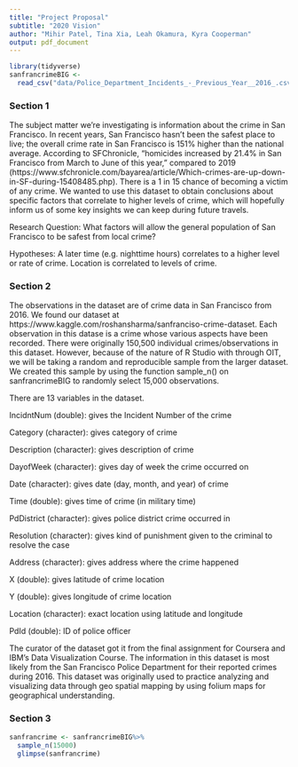 ```yaml
---
title: "Project Proposal"
subtitle: "2020 Vision"
author: "Mihir Patel, Tina Xia, Leah Okamura, Kyra Cooperman"
output: pdf_document
---
```


```r
library(tidyverse)
sanfrancrimeBIG <- 
  read_csv("data/Police_Department_Incidents_-_Previous_Year__2016_.csv")
```

### Section 1

The subject matter we’re investigating is information about the crime in San Francisco. In recent years, San Francisco hasn't been the safest place to live; the overall crime rate in San Francisco is 151% higher than the national average. According to SFChronicle, "homicides increased by 21.4% in San Francisco from March to June of this year," compared to 2019 (https://www.sfchronicle.com/bayarea/article/Which-crimes-are-up-down-in-SF-during-15408485.php). There is a 1 in 15 chance of becoming a victim of any crime. We wanted to use this dataset to obtain conclusions about specific factors that correlate to higher levels of crime, which will hopefully inform us of some key insights we can keep during future travels.

Research Question: What factors will allow the general population of San Francisco to be 
safest from local crime?

Hypotheses: A later time (e.g. nighttime hours) correlates to a higher level or rate of crime. Location is correlated to levels of crime. 

### Section 2

The observations in the dataset are of crime data in San Francisco from 2016. We found our dataset at https://www.kaggle.com/roshansharma/sanfranciso-crime-dataset. Each observation in this datase is a crime whose various aspects have been recorded. There were originally 150,500 individual crimes/observations in this dataset. However, because of the nature of R Studio with through OIT, we will be taking a random and reproducible sample from the larger dataset. We created this sample by using the function sample_n() on sanfrancrimeBIG to randomly select 15,000 observations. 

There are 13 variables in the dataset.

IncidntNum (double): gives the Incident Number of the crime

Category (character): gives category of crime

Description (character): gives description of crime

DayofWeek (character): gives day of week the crime occurred on

Date (character): gives date (day, month, and year) of crime

Time (double): gives time of crime (in military time)

PdDistrict (character): gives police district crime occurred in

Resolution (character): gives kind of punishment given to the criminal to resolve the case

Address (character): gives address where the crime happened

X (double): gives latitude of crime location

Y (double): gives longitude of crime location

Location (character): exact location using latitude and longitude

PdId (double): ID of police officer

The curator of the dataset got it from the final assignment for Coursera and IBM's Data Visualization Course. The information in this dataset is most likely from the San Francisco Police Department for their reported crimes during 2016. This dataset was originally used to practice analyzing and visualizing data through geo spatial mapping by using folium maps for geographical understanding. 

### Section 3

```r
sanfrancrime <- sanfrancrimeBIG%>%
  sample_n(15000)
  glimpse(sanfrancrime)
```
